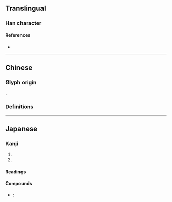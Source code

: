 {{also|峽}}
{{character info/new}}
==Translingual==
{{ja-forms|峡|峡|[[峽]]}}

===Han character===
{{Han char|rn=46|rad=山|as=06|sn=9|four=|canj=UKT|ids=⿰山夹}}

====References====
* {{Han ref|kx=0311.061|dkj=08068|hdz=10770.040|uh=5CE1|ud=23777}}

----

==Chinese==

===Glyph origin===
{{Han simp|峽|f=夾|t=夹}}.

===Definitions===
{{zh-see|峽}}

----

==Japanese==
{{ja-kanji forms|峡|峽}}

===Kanji===
{{ja-kanji|grade=c|rs=山06|kyu=峽}}

# {{l|en|gorge}}
# {{l|en|ravine}}

====Readings====
{{ja-readings
|goon=ぎょう<げふ
|kanon=こう<かふ
|kanyoon=きょう<けふ
|kun=はざま-
}}

====Compounds====
* {{ja-r|峡%谷|きょう%こく}}: {{l|en|gorge}}
